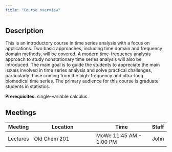 ```yaml
---
title: "Course overview"
---
```


## Description

This is an introductory course in time series analysis with a focus on applications. Two basic approaches, including time domain and frequency domain methods, will be covered. A modern time-frequency analysis approach to study nonstationary time series analysis will also be introduced. The main goal is to guide the students to appreciate the main issues involved in time series analysis and solve practical challenges, particularly those coming from the high-frequency and ultra-long biomedical time series. The primary audience for this course is graduate students in statistics.

**Prerequisites:** single-variable calculus.

## Meetings

| Meeting  | Location                   | Time                    | Staff |
|----------|----------------------------|-------------------------|-------|
| Lectures | Old Chem 201               | MoWe 11:45 AM - 1:00 PM | John  |
